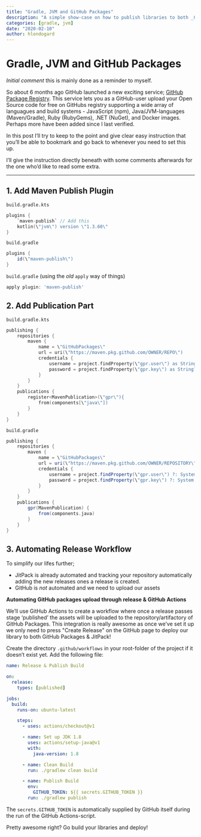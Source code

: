 ```yaml
---
title: "Gradle, JVM and GitHub Packages"
description: "A simple show-case on how to publish libraries to both _GitHub Packages_ & _JitPack_ with a one-button release using gradle & GitHub Actions."
categories: [gradle, jvm]
date: "2020-02-10"
author: hlondogard
---
```


# Gradle, JVM and GitHub Packages

*Initial comment* this is mainly done as a reminder to myself.

So about 6 months ago GitHub launched a new exciting service; [GitHub Package Registry](https://github.blog/2019-05-10-introducing-github-package-registry/). This service lets you as a GitHub-user upload your Open Source code for free on GitHubs registry supporting a wide array of languagues and build systems - JavaScript (npm), Java/JVM-languages (Maven/Gradle), Ruby (RubyGems), .NET (NuGet), and Docker images. Perhaps more have been added since I last verified.
<!--truncate-->

In this post I'll try to keep to the point and give clear easy instruction that you'll be able to bookmark and go back to whenever you need to set this up.

I'll give the instruction directly beneath with some comments afterwards for the one who'd like to read some extra.

---

## 1. Add Maven Publish Plugin

`build.gradle.kts`

```kotlin
plugins {
    `maven-publish` // Add this
    kotlin(\"jvm\") version \"1.3.60\"
}
```

`build.gradle`

```groovy
plugins {
    id(\"maven-publish\")
}
```

`build.gradle` (using the *old* `apply` way of things)

```groovy
apply plugin: 'maven-publish'
```

## 2. Add Publication Part

`build.gradle.kts`

```kotlin
publishing {
    repositories {
        maven {
            name = \"GitHubPackages\"
            url = uri(\"https://maven.pkg.github.com/OWNER/REPO\")
            credentials {
                username = project.findProperty(\"gpr.user\") as String? ?: System.getenv(\"GITHUB_ACTOR\")
                password = project.findProperty(\"gpr.key\") as String? ?: System.getenv(\"GITHUB_TOKEN\")
            }
        }
    }
    publications {
        register<MavenPublication>(\"gpr\"){
            from(components[\"java\"])
        }
    }
}
```

`build.gradle`

```groovy
publishing {
    repositories {
        maven {
            name = \"GitHubPackages\"
            url = uri(\"https://maven.pkg.github.com/OWNER/REPOSITORY\")
            credentials {
                username = project.findProperty(\"gpr.user\") ?: System.getenv(\"GITHUB_ACTOR\")
                password = project.findProperty(\"gpr.key\") ?: System.getenv(\"GITHUB_TOKEN\")
            }
        }
    }
    publications {
        gpr(MavenPublication) {
            from(components.java)
        }
    }
}
```

## 3. Automating Release Workflow

To simplify our lifes further;

- JitPack is already automated and tracking your repository automatically adding the new releases ones a release is created.
- GitHub is _not_ automated and we need to upload our assets

**Automating GitHub packages upload through release & GitHub Actions**

We'll use GitHub Actions to create a workflow where once a release passes stage 'published' the assets will be uploaded to the repository/artifactory of GitHub Packages.
This integration is really awesome as once we've set it up we only need to press \"Create Release\" on the GitHub page to deploy our library to both GitHub Packages & JitPack!

Create the directory `.github/workflows` in your root-folder of the project if it doesn't exist yet. Add the following file:

``` yaml
name: Release & Publish Build

on:
  release:
    types: [published]

jobs:
  build:
    runs-on: ubuntu-latest

    steps:
      - uses: actions/checkout@v1

      - name: Set up JDK 1.8
        uses: actions/setup-java@v1
        with:
          java-version: 1.8

      - name: Clean Build
        run: ./gradlew clean build

      - name: Publish Build
        env:
          GITHUB_TOKEN: ${{ secrets.GITHUB_TOKEN }}
        run: ./gradlew publish
```

The `secrets.GITHUB_TOKEN` is automatically supplied by GitHub itself during the run of the GitHub Actions-script. 

Pretty awesome right? Go build your libraries and deploy!